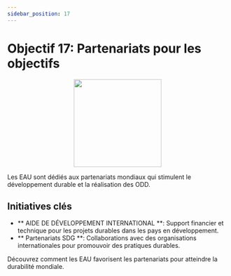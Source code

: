 ```yaml
---
sidebar_position: 17
---
```


# Objectif 17: Partenariats pour les objectifs

<p align="center"><img src="https://www.un.org/sustainabledevelopment/wp-content/uploads/2019/08/E-Goal-17-1024x1024.png" width="200" height="200"/></p>

Les EAU sont dédiés aux partenariats mondiaux qui stimulent le développement durable et la réalisation des ODD.

## Initiatives clés

- ** AIDE DE DÉVELOPPEMENT INTERNATIONAL **: Support financier et technique pour les projets durables dans les pays en développement.
- ** Partenariats SDG **: Collaborations avec des organisations internationales pour promouvoir des pratiques durables.

Découvrez comment les EAU favorisent les partenariats pour atteindre la durabilité mondiale.